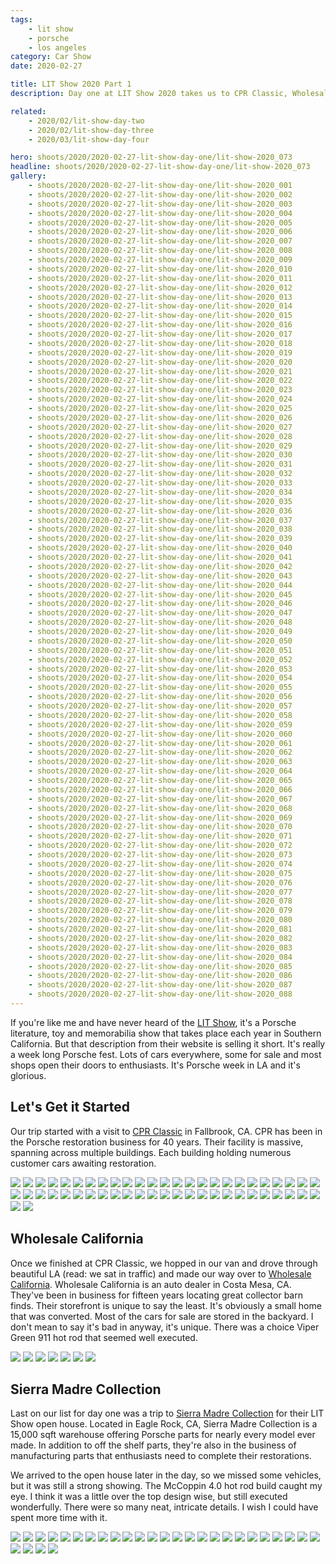 ```yaml
---
tags:
    - lit show
    - porsche
    - los angeles
category: Car Show
date: 2020-02-27

title: LIT Show 2020 Part 1
description: Day one at LIT Show 2020 takes us to CPR Classic, Wholesale California and the Sierra Madre Collection open house.

related:
    - 2020/02/lit-show-day-two
    - 2020/02/lit-show-day-three
    - 2020/03/lit-show-day-four

hero: shoots/2020/2020-02-27-lit-show-day-one/lit-show-2020_073
headline: shoots/2020/2020-02-27-lit-show-day-one/lit-show-2020_073
gallery:
    - shoots/2020/2020-02-27-lit-show-day-one/lit-show-2020_001
    - shoots/2020/2020-02-27-lit-show-day-one/lit-show-2020_002
    - shoots/2020/2020-02-27-lit-show-day-one/lit-show-2020_003
    - shoots/2020/2020-02-27-lit-show-day-one/lit-show-2020_004
    - shoots/2020/2020-02-27-lit-show-day-one/lit-show-2020_005
    - shoots/2020/2020-02-27-lit-show-day-one/lit-show-2020_006
    - shoots/2020/2020-02-27-lit-show-day-one/lit-show-2020_007
    - shoots/2020/2020-02-27-lit-show-day-one/lit-show-2020_008
    - shoots/2020/2020-02-27-lit-show-day-one/lit-show-2020_009
    - shoots/2020/2020-02-27-lit-show-day-one/lit-show-2020_010
    - shoots/2020/2020-02-27-lit-show-day-one/lit-show-2020_011
    - shoots/2020/2020-02-27-lit-show-day-one/lit-show-2020_012
    - shoots/2020/2020-02-27-lit-show-day-one/lit-show-2020_013
    - shoots/2020/2020-02-27-lit-show-day-one/lit-show-2020_014
    - shoots/2020/2020-02-27-lit-show-day-one/lit-show-2020_015
    - shoots/2020/2020-02-27-lit-show-day-one/lit-show-2020_016
    - shoots/2020/2020-02-27-lit-show-day-one/lit-show-2020_017
    - shoots/2020/2020-02-27-lit-show-day-one/lit-show-2020_018
    - shoots/2020/2020-02-27-lit-show-day-one/lit-show-2020_019
    - shoots/2020/2020-02-27-lit-show-day-one/lit-show-2020_020
    - shoots/2020/2020-02-27-lit-show-day-one/lit-show-2020_021
    - shoots/2020/2020-02-27-lit-show-day-one/lit-show-2020_022
    - shoots/2020/2020-02-27-lit-show-day-one/lit-show-2020_023
    - shoots/2020/2020-02-27-lit-show-day-one/lit-show-2020_024
    - shoots/2020/2020-02-27-lit-show-day-one/lit-show-2020_025
    - shoots/2020/2020-02-27-lit-show-day-one/lit-show-2020_026
    - shoots/2020/2020-02-27-lit-show-day-one/lit-show-2020_027
    - shoots/2020/2020-02-27-lit-show-day-one/lit-show-2020_028
    - shoots/2020/2020-02-27-lit-show-day-one/lit-show-2020_029
    - shoots/2020/2020-02-27-lit-show-day-one/lit-show-2020_030
    - shoots/2020/2020-02-27-lit-show-day-one/lit-show-2020_031
    - shoots/2020/2020-02-27-lit-show-day-one/lit-show-2020_032
    - shoots/2020/2020-02-27-lit-show-day-one/lit-show-2020_033
    - shoots/2020/2020-02-27-lit-show-day-one/lit-show-2020_034
    - shoots/2020/2020-02-27-lit-show-day-one/lit-show-2020_035
    - shoots/2020/2020-02-27-lit-show-day-one/lit-show-2020_036
    - shoots/2020/2020-02-27-lit-show-day-one/lit-show-2020_037
    - shoots/2020/2020-02-27-lit-show-day-one/lit-show-2020_038
    - shoots/2020/2020-02-27-lit-show-day-one/lit-show-2020_039
    - shoots/2020/2020-02-27-lit-show-day-one/lit-show-2020_040
    - shoots/2020/2020-02-27-lit-show-day-one/lit-show-2020_041
    - shoots/2020/2020-02-27-lit-show-day-one/lit-show-2020_042
    - shoots/2020/2020-02-27-lit-show-day-one/lit-show-2020_043
    - shoots/2020/2020-02-27-lit-show-day-one/lit-show-2020_044
    - shoots/2020/2020-02-27-lit-show-day-one/lit-show-2020_045
    - shoots/2020/2020-02-27-lit-show-day-one/lit-show-2020_046
    - shoots/2020/2020-02-27-lit-show-day-one/lit-show-2020_047
    - shoots/2020/2020-02-27-lit-show-day-one/lit-show-2020_048
    - shoots/2020/2020-02-27-lit-show-day-one/lit-show-2020_049
    - shoots/2020/2020-02-27-lit-show-day-one/lit-show-2020_050
    - shoots/2020/2020-02-27-lit-show-day-one/lit-show-2020_051
    - shoots/2020/2020-02-27-lit-show-day-one/lit-show-2020_052
    - shoots/2020/2020-02-27-lit-show-day-one/lit-show-2020_053
    - shoots/2020/2020-02-27-lit-show-day-one/lit-show-2020_054
    - shoots/2020/2020-02-27-lit-show-day-one/lit-show-2020_055
    - shoots/2020/2020-02-27-lit-show-day-one/lit-show-2020_056
    - shoots/2020/2020-02-27-lit-show-day-one/lit-show-2020_057
    - shoots/2020/2020-02-27-lit-show-day-one/lit-show-2020_058
    - shoots/2020/2020-02-27-lit-show-day-one/lit-show-2020_059
    - shoots/2020/2020-02-27-lit-show-day-one/lit-show-2020_060
    - shoots/2020/2020-02-27-lit-show-day-one/lit-show-2020_061
    - shoots/2020/2020-02-27-lit-show-day-one/lit-show-2020_062
    - shoots/2020/2020-02-27-lit-show-day-one/lit-show-2020_063
    - shoots/2020/2020-02-27-lit-show-day-one/lit-show-2020_064
    - shoots/2020/2020-02-27-lit-show-day-one/lit-show-2020_065
    - shoots/2020/2020-02-27-lit-show-day-one/lit-show-2020_066
    - shoots/2020/2020-02-27-lit-show-day-one/lit-show-2020_067
    - shoots/2020/2020-02-27-lit-show-day-one/lit-show-2020_068
    - shoots/2020/2020-02-27-lit-show-day-one/lit-show-2020_069
    - shoots/2020/2020-02-27-lit-show-day-one/lit-show-2020_070
    - shoots/2020/2020-02-27-lit-show-day-one/lit-show-2020_071
    - shoots/2020/2020-02-27-lit-show-day-one/lit-show-2020_072
    - shoots/2020/2020-02-27-lit-show-day-one/lit-show-2020_073
    - shoots/2020/2020-02-27-lit-show-day-one/lit-show-2020_074
    - shoots/2020/2020-02-27-lit-show-day-one/lit-show-2020_075
    - shoots/2020/2020-02-27-lit-show-day-one/lit-show-2020_076
    - shoots/2020/2020-02-27-lit-show-day-one/lit-show-2020_077
    - shoots/2020/2020-02-27-lit-show-day-one/lit-show-2020_078
    - shoots/2020/2020-02-27-lit-show-day-one/lit-show-2020_079
    - shoots/2020/2020-02-27-lit-show-day-one/lit-show-2020_080
    - shoots/2020/2020-02-27-lit-show-day-one/lit-show-2020_081
    - shoots/2020/2020-02-27-lit-show-day-one/lit-show-2020_082
    - shoots/2020/2020-02-27-lit-show-day-one/lit-show-2020_083
    - shoots/2020/2020-02-27-lit-show-day-one/lit-show-2020_084
    - shoots/2020/2020-02-27-lit-show-day-one/lit-show-2020_085
    - shoots/2020/2020-02-27-lit-show-day-one/lit-show-2020_086
    - shoots/2020/2020-02-27-lit-show-day-one/lit-show-2020_087
    - shoots/2020/2020-02-27-lit-show-day-one/lit-show-2020_088
---
```



<Gallery>

If you're like me and have never heard of the [LIT Show](https://www.lalitandtoyshow.com/), it's a Porsche literature, toy and memorabilia show that takes place each year in Southern California. But that description from their website is selling it short. It's really a week long Porsche fest. Lots of cars everywhere, some for sale and most shops open their doors to enthusiasts. It's Porsche week in LA and it's glorious.

## Let's Get it Started

Our trip started with a visit to [CPR Classic](https://www.cprclassic.com/) in Fallbrook, CA. CPR has been in the Porsche restoration business for 40 years. Their facility is massive, spanning across multiple buildings. Each building holding numerous customer cars awaiting restoration.

<div class="grid grid-cols-12 gap-8">
    <Image src={frontmatter.gallery[0]} class="w-full h-full object-cover" figureClass="col-span-12" sizes="50vw" />
    <Image src={frontmatter.gallery[1]} class="w-full h-full object-cover" figureClass="col-span-4" sizes="50vw" />
    <Image src={frontmatter.gallery[2]} class="w-full h-full object-cover" figureClass="col-span-4" sizes="50vw" />
    <Image src={frontmatter.gallery[3]} class="w-full h-full object-cover" figureClass="col-span-4" sizes="50vw" />
    <Image src={frontmatter.gallery[4]} class="w-full h-full object-cover" figureClass="col-span-12" sizes="50vw" />
    <Image src={frontmatter.gallery[5]} class="w-full h-full object-cover" figureClass="col-span-4" sizes="50vw" />
    <Image src={frontmatter.gallery[6]} class="w-full h-full object-cover" figureClass="col-span-4" sizes="50vw" />
    <Image src={frontmatter.gallery[7]} class="w-full h-full object-cover" figureClass="col-span-4" sizes="50vw" />
    <Image src={frontmatter.gallery[8]} class="w-full h-full object-cover" figureClass="col-span-4" sizes="50vw" />
    <Image src={frontmatter.gallery[9]} class="w-full h-full object-cover" figureClass="col-span-4" sizes="50vw" />
    <Image src={frontmatter.gallery[10]} class="w-full h-full object-cover" figureClass="col-span-4" sizes="50vw" />
    <Image src={frontmatter.gallery[11]} class="w-full h-full object-cover" figureClass="col-span-12" sizes="50vw" />
    <Image src={frontmatter.gallery[12]} class="w-full h-full object-cover" figureClass="col-span-6" sizes="50vw" />
    <Image src={frontmatter.gallery[13]} class="w-full h-full object-cover" figureClass="col-span-6" sizes="50vw" />
    <Image src={frontmatter.gallery[14]} class="w-full h-full object-cover" figureClass="col-span-12" sizes="50vw" />
    <Image src={frontmatter.gallery[15]} class="w-full h-full object-cover" figureClass="col-span-4" sizes="50vw" />
    <Image src={frontmatter.gallery[16]} class="w-full h-full object-cover" figureClass="col-span-4" sizes="50vw" />
    <Image src={frontmatter.gallery[17]} class="w-full h-full object-cover" figureClass="col-span-4" sizes="50vw" />
    <Image src={frontmatter.gallery[18]} class="w-full h-full object-cover" figureClass="col-span-4" sizes="50vw" />
    <Image src={frontmatter.gallery[19]} class="w-full h-full object-cover" figureClass="col-span-4" sizes="50vw" />
    <Image src={frontmatter.gallery[20]} class="w-full h-full object-cover" figureClass="col-span-4" sizes="50vw" />
    <Image src={frontmatter.gallery[21]} class="w-full h-full object-cover" figureClass="col-span-4" sizes="50vw" />
    <Image src={frontmatter.gallery[22]} class="w-full h-full object-cover" figureClass="col-span-4" sizes="50vw" />
    <Image src={frontmatter.gallery[23]} class="w-full h-full object-cover" figureClass="col-span-4" sizes="50vw" />
    <Image src={frontmatter.gallery[24]} class="w-full h-full object-cover" figureClass="col-span-4" sizes="50vw" />
    <Image src={frontmatter.gallery[25]} class="w-full h-full object-cover" figureClass="col-span-4" sizes="50vw" />
    <Image src={frontmatter.gallery[26]} class="w-full h-full object-cover" figureClass="col-span-4" sizes="50vw" />
    <Image src={frontmatter.gallery[27]} class="w-full h-full object-cover" figureClass="col-span-12" sizes="50vw" />
    <Image src={frontmatter.gallery[28]} class="w-full h-full object-cover" figureClass="col-span-4" sizes="50vw" />
    <Image src={frontmatter.gallery[29]} class="w-full h-full object-cover" figureClass="col-span-4" sizes="50vw" />
    <Image src={frontmatter.gallery[30]} class="w-full h-full object-cover" figureClass="col-span-4" sizes="50vw" />
    <Image src={frontmatter.gallery[31]} class="w-full h-full object-cover" figureClass="col-span-4" sizes="50vw" />
    <Image src={frontmatter.gallery[32]} class="w-full h-full object-cover" figureClass="col-span-4" sizes="50vw" />
    <Image src={frontmatter.gallery[33]} class="w-full h-full object-cover" figureClass="col-span-4" sizes="50vw" />
    <Image src={frontmatter.gallery[34]} class="w-full h-full object-cover" figureClass="col-span-4" sizes="50vw" />
    <Image src={frontmatter.gallery[35]} class="w-full h-full object-cover" figureClass="col-span-4" sizes="50vw" />
    <Image src={frontmatter.gallery[36]} class="w-full h-full object-cover" figureClass="col-span-4" sizes="50vw" />
    <Image src={frontmatter.gallery[37]} class="w-full h-full object-cover" figureClass="col-span-12" sizes="50vw" />
    <Image src={frontmatter.gallery[40]} class="w-full h-full object-cover" figureClass="col-span-12" sizes="50vw" />
    <Image src={frontmatter.gallery[38]} class="w-full h-full object-cover" figureClass="col-span-6" sizes="50vw" />
    <Image src={frontmatter.gallery[39]} class="w-full h-full object-cover" figureClass="col-span-6" sizes="50vw" />
    <Image src={frontmatter.gallery[41]} class="w-full h-full object-cover" figureClass="col-span-4" sizes="50vw" />
    <Image src={frontmatter.gallery[42]} class="w-full h-full object-cover" figureClass="col-span-4" sizes="50vw" />
    <Image src={frontmatter.gallery[43]} class="w-full h-full object-cover" figureClass="col-span-4" sizes="50vw" />
    <Image src={frontmatter.gallery[44]} class="w-full h-full object-cover" figureClass="col-span-12" sizes="50vw" />
    <Image src={frontmatter.gallery[45]} class="w-full h-full object-cover" figureClass="col-span-12" sizes="50vw" />
    <Image src={frontmatter.gallery[46]} class="w-full h-full object-cover" figureClass="col-span-12" sizes="50vw" />
    <Image src={frontmatter.gallery[47]} class="w-full h-full object-cover" figureClass="col-span-4" sizes="50vw" />
    <Image src={frontmatter.gallery[48]} class="w-full h-full object-cover" figureClass="col-span-4" sizes="50vw" />
    <Image src={frontmatter.gallery[49]} class="w-full h-full object-cover" figureClass="col-span-4" sizes="50vw" />
    <Image src={frontmatter.gallery[50]} class="w-full h-full object-cover" figureClass="col-span-4" sizes="50vw" />
    <Image src={frontmatter.gallery[51]} class="w-full h-full object-cover" figureClass="col-span-8" sizes="50vw" />
</div>

## Wholesale California

Once we finished at CPR Classic, we hopped in our van and drove through beautiful LA (read: we sat in traffic) and made our way over to [Wholesale California](https://wholesalecalifornia.com/). Wholesale California is an auto dealer in Costa Mesa, CA. They've been in business for fifteen years locating great collector barn finds. Their storefront is unique to say the least. It's obviously a small home that was converted. Most of the cars for sale are stored in the backyard. I don't mean to say it's bad in anyway, it's unique. There was a choice Viper Green 911 hot rod that seemed well executed.

<div class="grid grid-cols-12 gap-8">
    <Image src={frontmatter.gallery[52]} class="w-full h-full object-cover" figureClass="col-span-4" sizes="50vw" />
    <Image src={frontmatter.gallery[53]} class="w-full h-full object-cover" figureClass="col-span-4" sizes="50vw" />
    <Image src={frontmatter.gallery[54]} class="w-full h-full object-cover" figureClass="col-span-4" sizes="50vw" />
    <Image src={frontmatter.gallery[55]} class="w-full h-full object-cover" figureClass="col-span-12" sizes="50vw" />
    <Image src={frontmatter.gallery[56]} class="w-full h-full object-cover" figureClass="col-span-12" sizes="50vw" />
    <Image src={frontmatter.gallery[57]} class="w-full h-full object-cover" figureClass="col-span-12" sizes="50vw" />
    <Image src={frontmatter.gallery[58]} class="w-full h-full object-cover" figureClass="col-span-12" sizes="50vw" />
</div>

## Sierra Madre Collection

Last on our list for day one was a trip to [Sierra Madre Collection](https://sierramadrecollection.com/) for their LIT Show open house. Located in Eagle Rock, CA, Sierra Madre Collection is a 15,000 sqft warehouse offering Porsche parts for nearly every model ever made. In addition to off the shelf parts, they're also in the business of manufacturing parts that enthusiasts need to complete their restorations.

We arrived to the open house later in the day, so we missed some vehicles, but it was still a strong showing. The McCoppin 4.0 hot rod build caught my eye. I think it was a little over the top design wise, but still executed wonderfully. There were so many neat, intricate details. I wish I could have spent more time with it.

<div class="grid grid-cols-12 gap-8">
    <Image src={frontmatter.gallery[59]} class="w-full h-full object-cover" figureClass="col-span-6" sizes="50vw" />
    <Image src={frontmatter.gallery[60]} class="w-full h-full object-cover" figureClass="col-span-6" sizes="50vw" />
    <Image src={frontmatter.gallery[61]} class="w-full h-full object-cover" figureClass="col-span-12" sizes="50vw" />
    <Image src={frontmatter.gallery[62]} class="w-full h-full object-cover" figureClass="col-span-4" sizes="50vw" />
    <Image src={frontmatter.gallery[63]} class="w-full h-full object-cover" figureClass="col-span-4" sizes="50vw" />
    <Image src={frontmatter.gallery[64]} class="w-full h-full object-cover" figureClass="col-span-4" sizes="50vw" />
    <Image src={frontmatter.gallery[65]} class="w-full h-full object-cover" figureClass="col-span-4" sizes="50vw" />
    <Image src={frontmatter.gallery[66]} class="w-full h-full object-cover" figureClass="col-span-4" sizes="50vw" />
    <Image src={frontmatter.gallery[67]} class="w-full h-full object-cover" figureClass="col-span-4" sizes="50vw" />
    <Image src={frontmatter.gallery[68]} class="w-full h-full object-cover" figureClass="col-span-12" sizes="50vw" />
    <Image src={frontmatter.gallery[69]} class="w-full h-full object-cover" figureClass="col-span-4" sizes="50vw" />
    <Image src={frontmatter.gallery[70]} class="w-full h-full object-cover" figureClass="col-span-4" sizes="50vw" />
    <Image src={frontmatter.gallery[71]} class="w-full h-full object-cover" figureClass="col-span-4" sizes="50vw" />
    <Image src={frontmatter.gallery[72]} class="w-full h-full object-cover" figureClass="col-span-12" sizes="50vw" />
    <Image src={frontmatter.gallery[73]} class="w-full h-full object-cover" figureClass="col-span-6" sizes="50vw" />
    <Image src={frontmatter.gallery[74]} class="w-full h-full object-cover" figureClass="col-span-6" sizes="50vw" />
    <Image src={frontmatter.gallery[75]} class="w-full h-full object-cover" figureClass="col-span-6" sizes="50vw" />
    <Image src={frontmatter.gallery[76]} class="w-full h-full object-cover" figureClass="col-span-6" sizes="50vw" />
    <Image src={frontmatter.gallery[77]} class="w-full h-full object-cover" figureClass="col-span-12" sizes="50vw" />
    <Image src={frontmatter.gallery[78]} class="w-full h-full object-cover" figureClass="col-span-4" sizes="50vw" />
    <Image src={frontmatter.gallery[79]} class="w-full h-full object-cover" figureClass="col-span-4" sizes="50vw" />
    <Image src={frontmatter.gallery[80]} class="w-full h-full object-cover" figureClass="col-span-4" sizes="50vw" />
    <Image src={frontmatter.gallery[81]} class="w-full h-full object-cover" figureClass="col-span-12" sizes="50vw" />
    <Image src={frontmatter.gallery[82]} class="w-full h-full object-cover" figureClass="col-span-6" sizes="50vw" />
    <Image src={frontmatter.gallery[83]} class="w-full h-full object-cover" figureClass="col-span-6" sizes="50vw" />
    <Image src={frontmatter.gallery[84]} class="w-full h-full object-cover" figureClass="col-span-12" sizes="50vw" />
    <Image src={frontmatter.gallery[85]} class="w-full h-full object-cover" figureClass="col-span-4" sizes="50vw" />
    <Image src={frontmatter.gallery[86]} class="w-full h-full object-cover" figureClass="col-span-4" sizes="50vw" />
    <Image src={frontmatter.gallery[87]} class="w-full h-full object-cover" figureClass="col-span-4" sizes="50vw" />
</div>

</Gallery>
